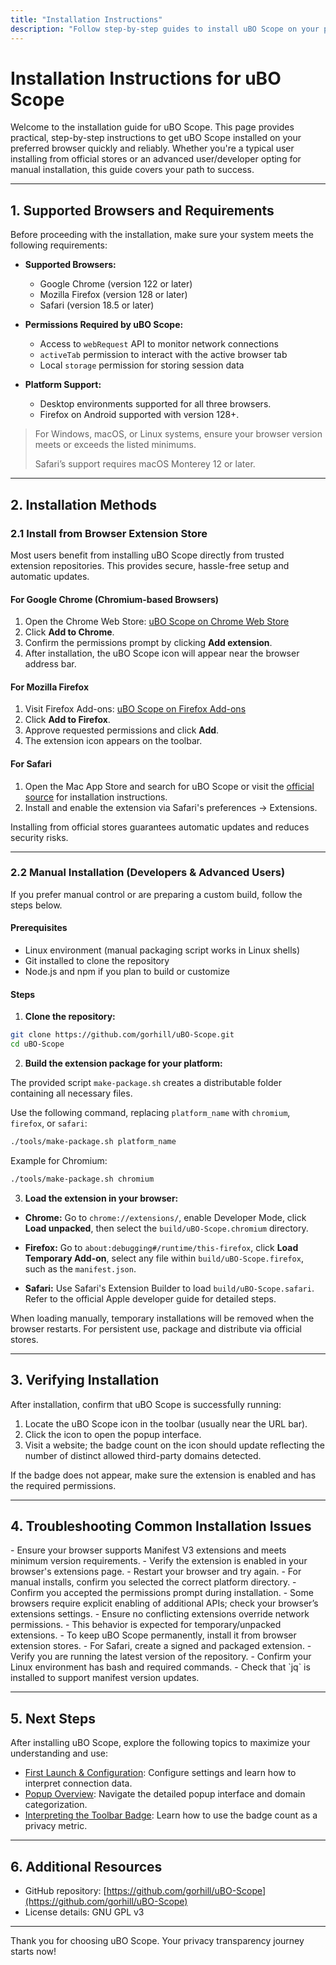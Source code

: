 ```yaml
---
title: "Installation Instructions"
description: "Follow step-by-step guides to install uBO Scope on your preferred browser. This page walks through adding the extension from the Chrome Web Store or Firefox Add-ons, as well as manual installation for developers or advanced users, ensuring you have uBO Scope ready for immediate use."
---
```


# Installation Instructions for uBO Scope

Welcome to the installation guide for uBO Scope. This page provides practical, step-by-step instructions to get uBO Scope installed on your preferred browser quickly and reliably. Whether you're a typical user installing from official stores or an advanced user/developer opting for manual installation, this guide covers your path to success.

---

## 1. Supported Browsers and Requirements

Before proceeding with the installation, make sure your system meets the following requirements:

- **Supported Browsers:**
  - Google Chrome (version 122 or later)
  - Mozilla Firefox (version 128 or later)
  - Safari (version 18.5 or later)

- **Permissions Required by uBO Scope:**
  - Access to `webRequest` API to monitor network connections
  - `activeTab` permission to interact with the active browser tab
  - Local `storage` permission for storing session data

- **Platform Support:**
  - Desktop environments supported for all three browsers.
  - Firefox on Android supported with version 128+.


> <Note>
> For Windows, macOS, or Linux systems, ensure your browser version meets or exceeds the listed minimums.
> 
> Safari’s support requires macOS Monterey 12 or later.
> </Note>

---

## 2. Installation Methods

### 2.1 Install from Browser Extension Store

Most users benefit from installing uBO Scope directly from trusted extension repositories. This provides secure, hassle-free setup and automatic updates.

#### For Google Chrome (Chromium-based Browsers)

1. Open the Chrome Web Store: [uBO Scope on Chrome Web Store](https://chromewebstore.google.com/detail/ubo-scope/bbdpgcaljkaaigfcomhidmneffjjjfgp)
2. Click **Add to Chrome**.
3. Confirm the permissions prompt by clicking **Add extension**.
4. After installation, the uBO Scope icon will appear near the browser address bar.

#### For Mozilla Firefox

1. Visit Firefox Add-ons: [uBO Scope on Firefox Add-ons](https://addons.mozilla.org/firefox/addon/ubo-scope/)
2. Click **Add to Firefox**.
3. Approve requested permissions and click **Add**.
4. The extension icon appears on the toolbar.

#### For Safari

1. Open the Mac App Store and search for uBO Scope or visit the [official source](https://github.com/gorhill/uBO-Scope) for installation instructions.
2. Install and enable the extension via Safari's preferences -> Extensions.

<Tip>
Installing from official stores guarantees automatic updates and reduces security risks.
</Tip>

---

### 2.2 Manual Installation (Developers & Advanced Users)

If you prefer manual control or are preparing a custom build, follow the steps below.

#### Prerequisites

- Linux environment (manual packaging script works in Linux shells)
- Git installed to clone the repository
- Node.js and npm if you plan to build or customize

#### Steps

1. **Clone the repository:**

```bash
git clone https://github.com/gorhill/uBO-Scope.git
cd uBO-Scope
```

2. **Build the extension package for your platform:**

The provided script `make-package.sh` creates a distributable folder containing all necessary files.

Use the following command, replacing `platform_name` with `chromium`, `firefox`, or `safari`:

```bash
./tools/make-package.sh platform_name
```

Example for Chromium:

```bash
./tools/make-package.sh chromium
```

3. **Load the extension in your browser:**

- **Chrome:** Go to `chrome://extensions/`, enable Developer Mode, click **Load unpacked**, then select the `build/uBO-Scope.chromium` directory.

- **Firefox:** Go to `about:debugging#/runtime/this-firefox`, click **Load Temporary Add-on**, select any file within `build/uBO-Scope.firefox`, such as the `manifest.json`.

- **Safari:** Use Safari's Extension Builder to load `build/uBO-Scope.safari`. Refer to the official Apple developer guide for detailed steps.

<Tip>
When loading manually, temporary installations will be removed when the browser restarts. For persistent use, package and distribute via official stores.
</Tip>

---

## 3. Verifying Installation

After installation, confirm that uBO Scope is successfully running:

1. Locate the uBO Scope icon in the toolbar (usually near the URL bar).
2. Click the icon to open the popup interface.
3. Visit a website; the badge count on the icon should update reflecting the number of distinct allowed third-party domains detected.

<Tip>
If the badge does not appear, make sure the extension is enabled and has the required permissions.
</Tip>

---

## 4. Troubleshooting Common Installation Issues

<AccordionGroup title="Common Installation Issues and Solutions">
<Accordion title="uBO Scope icon does not appear after installation">
- Ensure your browser supports Manifest V3 extensions and meets minimum version requirements.
- Verify the extension is enabled in your browser's extensions page.
- Restart your browser and try again.
- For manual installs, confirm you selected the correct platform directory.
</Accordion>

<Accordion title="Permissions denied or errors related to network requests">
- Confirm you accepted the permissions prompt during installation.
- Some browsers require explicit enabling of additional APIs; check your browser’s extensions settings.
- Ensure no conflicting extensions override network permissions.
</Accordion>

<Accordion title="Extension disappears after browser restart (manual install)">
- This behavior is expected for temporary/unpacked extensions.
- To keep uBO Scope permanently, install it from browser extension stores.
- For Safari, create a signed and packaged extension.
</Accordion>

<Accordion title="Version mismatch or build script issues">
- Verify you are running the latest version of the repository.
- Confirm your Linux environment has bash and required commands.
- Check that `jq` is installed to support manifest version updates.
</Accordion>
</AccordionGroup>

---

## 5. Next Steps

After installing uBO Scope, explore the following topics to maximize your understanding and use:

- [First Launch & Configuration](/getting-started/installation-setup/first-launch-configuration): Configure settings and learn how to interpret connection data.
- [Popup Overview](/overview/quickstart-feature-tour/popup-overview): Navigate the detailed popup interface and domain categorization.
- [Interpreting the Toolbar Badge](/overview/quickstart-feature-tour/interpreting-badge-count): Learn how to use the badge count as a privacy metric.

---

## 6. Additional Resources

- GitHub repository: [https://github.com/gorhill/uBO-Scope](https://github.com/gorhill/uBO-Scope)
- License details: GNU GPL v3

---

Thank you for choosing uBO Scope. Your privacy transparency journey starts now!

